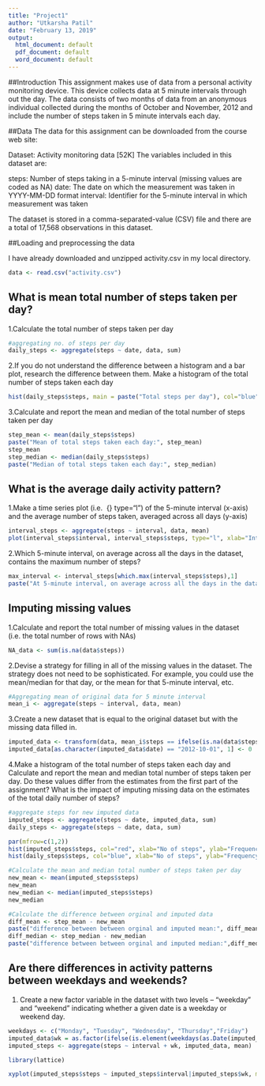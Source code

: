 ---
title: "Project1"
author: "Utkarsha Patil"
date: "February 13, 2019"
output:
  html_document: default
  pdf_document: default
  word_document: default
---

##Introduction
This assignment makes use of data from a personal activity monitoring device. This device collects data at 5 minute intervals through out the day. The data consists of two months of data from an anonymous individual collected during the months of October and November, 2012 and include the number of steps taken in 5 minute intervals each day.

##Data
The data for this assignment can be downloaded from the course web site:

Dataset: Activity monitoring data [52K] The variables included in this dataset are:

steps: Number of steps taking in a 5-minute interval (missing values are coded as \color{red}{\verb|NA|}NA) date: The date on which the measurement was taken in YYYY-MM-DD format interval: Identifier for the 5-minute interval in which measurement was taken

The dataset is stored in a comma-separated-value (CSV) file and there are a total of 17,568 observations in this dataset.

##Loading and preprocessing the data

I have already downloaded and unzipped activity.csv in my local directory.

```{r}
data <- read.csv("activity.csv")
```

## What is mean total number of steps taken per day?
1.Calculate the total number of steps taken per day
```{r}
#aggregating no. of steps per day
daily_steps <- aggregate(steps ~ date, data, sum)
```

2.If you do not understand the difference between a histogram and a bar plot, research the difference between them. Make a histogram of the total number of steps taken each day
```{r}
hist(daily_steps$steps, main = paste("Total steps per day"), col="blue", xlab="No. of steps")
```

3.Calculate and report the mean and median of the total number of steps taken per day
```{r}
step_mean <- mean(daily_steps$steps)
paste("Mean of total steps taken each day:", step_mean)
step_mean
step_median <- median(daily_steps$steps)
paste("Median of total steps taken each day:", step_median)
```

## What is the average daily activity pattern?
1.Make a time series plot (i.e. \color{red} {\verb|type = "l"|} type="l") of the 5-minute interval (x-axis) and the average number of steps taken, averaged across all days (y-axis)
```{r}
interval_steps <- aggregate(steps ~ interval, data, mean)
plot(interval_steps$interval, interval_steps$steps, type="l", xlab="Interval", ylab="No. of steps", main="Avg no. steps taken per day by interval")
```

2.Which 5-minute interval, on average across all the days in the dataset, contains the maximum number of steps?
```{r}
max_interval <- interval_steps[which.max(interval_steps$steps),1]
paste("At 5-minute interval, on average across all the days in the dataset, contains the maximum number of steps:", max_interval)
```
## Imputing missing values
1.Calculate and report the total number of missing values in the dataset (i.e. the total number of rows with \color{red}{\verb|NA|}NAs)

```{r}
NA_data <- sum(is.na(data$steps))
```

2.Devise a strategy for filling in all of the missing values in the dataset. The strategy does not need to be sophisticated. For example, you could use the mean/median for that day, or the mean for that 5-minute interval, etc.
```{r}
#Aggregating mean of original data for 5 minute interval 
mean_i <- aggregate(steps ~ interval, data, mean)
```

3.Create a new dataset that is equal to the original dataset but with the missing data filled in.

```{r}
imputed_data <- transform(data, mean_i$steps == ifelse(is.na(data$steps), mean_i$steps[match(data$interval, mean_i$interval)], data$steps))
imputed_data[as.character(imputed_data$date) == "2012-10-01", 1] <- 0
```
4.Make a histogram of the total number of steps taken each day and Calculate and report the mean and median total number of steps taken per day. Do these values differ from the estimates from the first part of the assignment? What is the impact of imputing missing data on the estimates of the total daily number of steps?

```{r}
#aggregate steps for new imputed data
imputed_steps <- aggregate(steps ~ date, imputed_data, sum)
daily_steps <- aggregate(steps ~ date, data, sum)

par(mfrow=c(1,2))
hist(imputed_steps$steps, col="red", xlab="No of steps", ylab="Frequency", main="No of steps(aggregating NA values)")
hist(daily_steps$steps, col="blue", xlab="No of steps", ylab="Frequency", main="No of steps(Original data)")
```
```{r}
#Calculate the mean and median total number of steps taken per day
new_mean <- mean(imputed_steps$steps)
new_mean
new_median <- median(imputed_steps$steps)
new_median
```
```{r}
#Calculate the difference between orginal and imputed data
diff_mean <- step_mean - new_mean
paste("difference between between orginal and imputed mean:", diff_mean)
diff_median <- step_median - new_median
paste("difference between between orginal and imputed median:",diff_median)
```
## Are there differences in activity patterns between weekdays and weekends?
1. Create a new factor variable in the dataset with two levels -- "weekday" and "weekend" indicating whether a given date is a weekday or weekend day.
```{r}
weekdays <- c("Monday", "Tuesday", "Wednesday", "Thursday","Friday")
imputed_data$wk = as.factor(ifelse(is.element(weekdays(as.Date(imputed_data$date)),weekdays), "Weekday", "Weekend"))
imputed_steps <- aggregate(steps ~ interval + wk, imputed_data, mean)

library(lattice)

xyplot(imputed_steps$steps ~ imputed_steps$interval|imputed_steps$wk, main="Average Steps per Day by Interval",xlab="Interval", ylab="Steps",layout=c(1,2), type="l")
                       
```


